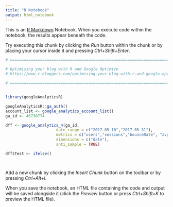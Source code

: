 ```yaml
---
title: "R Notebook"
output: html_notebook
---
```


This is an [R Markdown](http://rmarkdown.rstudio.com) Notebook. When you execute code within the notebook, the results appear beneath the code. 

Try executing this chunk by clicking the *Run* button within the chunk or by placing your cursor inside it and pressing *Ctrl+Shift+Enter*. 

```r
# ============================================================================

# Optimising your blog with R and Google Optimize
# https://www.r-bloggers.com/optimising-your-blog-with-r-and-google-optimize/

# ============================================================================


library(googleAnalyticsR)

googleAnalyticsR::ga_auth()
account_list <- google_analytics_account_list()
ga_id <- 46730774

dff <- google_analytics_4(ga_id, 
                      date_range = c("2017-05-10","2017-05-31"), 
                      metrics = c("users","sessions","bounceRate", "avgSessionDuration",  "pageviews", "pageviewsPerSession"), 
                      dimensions = c("date"),
                      anti_sample = TRUE)

dff$Test <- ifelse()




```

Add a new chunk by clicking the *Insert Chunk* button on the toolbar or by pressing *Ctrl+Alt+I*.

When you save the notebook, an HTML file containing the code and output will be saved alongside it (click the *Preview* button or press *Ctrl+Shift+K* to preview the HTML file).
